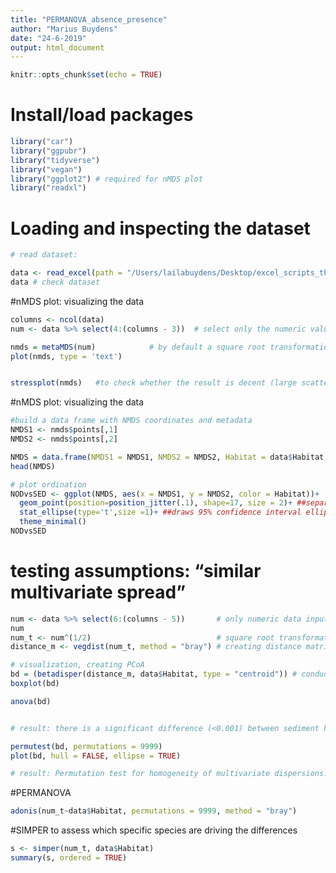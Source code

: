 ```yaml
---
title: "PERMANOVA_absence_presence"
author: "Marius Buydens"
date: "24-6-2019"
output: html_document
---
```


```r
knitr::opts_chunk$set(echo = TRUE)
```

# Install/load packages
```r
library("car")
library("ggpubr")
library("tidyverse")
library("vegan")
library("ggplot2") # required for nMDS plot
library("readxl")
```

# Loading and inspecting the dataset
```r
# read dataset:

data <- read_excel(path = "/Users/lailabuydens/Desktop/excel_scripts_thesis/Nodule_crevice.xlsx", sheet = "Pres_abs", col_names = TRUE, col_types = NULL, na = "", skip = 0)
data # check dataset
```

#nMDS plot: visualizing the data
```r
columns <- ncol(data)
num <- data %>% select(4:(columns - 3))  # select only the numeric values of the input data, otherwise an error when trying to generate distance matrix

nmds = metaMDS(num)            # by default a square root transformation is carried out
plot(nmds, type = 'text')


stressplot(nmds)   #to check whether the result is decent (large scatter around the line would suggest that original dissimilarities are not well preserved in the reduced number of dimensions)

```


#nMDS plot: visualizing the data
```r

#build a data frame with NMDS coordinates and metadata
NMDS1 <- nmds$points[,1] 
NMDS2 <- nmds$points[,2]

NMDS = data.frame(NMDS1 = NMDS1, NMDS2 = NMDS2, Habitat = data$Habitat, num)
head(NMDS)

# plot ordination
NODvsSED <- ggplot(NMDS, aes(x = NMDS1, y = NMDS2, color = Habitat))+
  geom_point(position=position_jitter(.1), shape=17, size = 2)+ ##separates overlapping points
  stat_ellipse(type='t',size =1)+ ##draws 95% confidence interval ellipses
  theme_minimal()
NODvsSED

```



# testing assumptions: "similar multivariate spread"
```r
num <- data %>% select(6:(columns - 5))       # only numeric data input
num
num_t <- num^(1/2)                            # square root transformation
distance_m <- vegdist(num_t, method = "bray") # creating distance matrix

# visualization, creating PCoA
bd = (betadisper(distance_m, data$Habitat, type = "centroid")) # conduct PERMDISP on distance matrix
boxplot(bd)

anova(bd)


# result: there is a significant difference (<0.001) between sediment habitat and nodule crevice habitat

permutest(bd, permutations = 9999)
plot(bd, hull = FALSE, ellipse = TRUE)

# result: Permutation test for homogeneity of multivariate dispersions: < 0.001 => assumption is met
```


#PERMANOVA
```r
adonis(num_t~data$Habitat, permutations = 9999, method = "bray")
```


#SIMPER to assess which specific species are driving the differences
```r

s <- simper(num_t, data$Habitat)
summary(s, ordered = TRUE)
```
